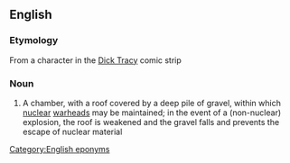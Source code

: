 ==English==

===Etymology===
From a character in the [[w:Dick Tracy|Dick Tracy]] comic strip

===Noun===
{{en-noun|head=[[gravel|Gravel]] [[Gertie]]}}

# A chamber, with a roof covered by a deep pile of gravel, within which [[nuclear]] [[warhead]]s may be maintained; in the event of a (non-nuclear) explosion, the roof is weakened and the gravel falls and prevents the escape of nuclear material

[[Category:English eponyms]]